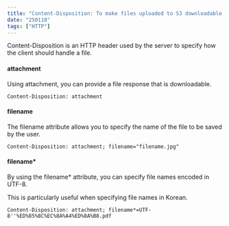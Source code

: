 ```yaml
---
title: "Content-Disposition: To make files uploaded to S3 downloadable only"
date: "250118"
tags: ["HTTP"]
---
```


Content-Disposition is an HTTP header used by the server to specify how the client should handle a file.

#### attachment

Using attachment, you can provide a file response that is downloadable.

```http
Content-Disposition: attachment
```

#### filename

The filename attribute allows you to specify the name of the file to be saved by the user.

```http
Content-Disposition: attachment; filename="filename.jpg"
```

#### filename\*

By using the filename\* attribute, you can specify file names encoded in UTF-8.

This is particularly useful when specifying file names in Korean.

```http
Content-Disposition: attachment; filename*=UTF-8''%ED%85%8C%EC%8A%A4%ED%8A%B8.pdf

```

